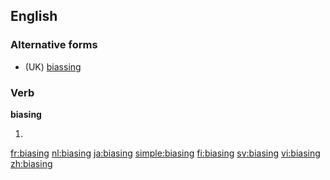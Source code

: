 ==English==

===Alternative forms===
* (UK) [[biassing]]

===Verb===
'''biasing'''

# {{present participle of|bias|lang=en}}

[[fr:biasing]]
[[nl:biasing]]
[[ja:biasing]]
[[simple:biasing]]
[[fi:biasing]]
[[sv:biasing]]
[[vi:biasing]]
[[zh:biasing]]
